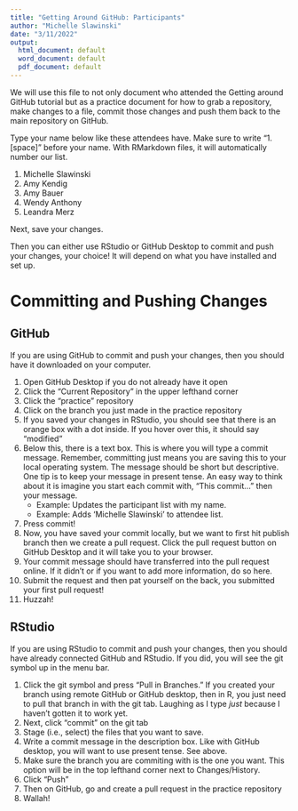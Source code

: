 ```yaml
---
title: "Getting Around GitHub: Participants"
author: "Michelle Slawinski"
date: "3/11/2022"
output:
  html_document: default
  word_document: default
  pdf_document: default
---
```


We will use this file to not only document who attended the Getting around GitHub tutorial but as a practice document for how to grab a repository, make changes to a file, commit those changes and push them back to the main repository on GitHub.

Type your name below like these attendees have. Make sure to write "1.[space]" before your name. With RMarkdown files, it will automatically number our list. 

1. Michelle Slawinski
1. Amy Kendig
1. Amy Bauer
1. Wendy Anthony
1. Leandra Merz


Next, save your changes. 

Then you can either use RStudio or GitHub Desktop to commit and push your changes, your choice! It will depend on what you have installed and set up.

# Committing and Pushing Changes 

## GitHub

If you are using GitHub to commit and push your changes, then you should have it downloaded on your computer.

1. Open GitHub Desktop if you do not already have it open
1. Click the "Current Repository" in the upper lefthand corner
1. Click the "practice" repository
1. Click on the branch you just made in the practice repository
1. If you saved your changes in RStudio, you should see that there is an orange box with a dot inside. If you hover over this, it should say "modified"
1. Below this, there is a text box. This is where you will type a commit message. Remember, committing just means you are saving this to your local operating system. The message should be short but descriptive. One tip is to keep your message in present tense. An easy way to think about it is imagine you start each commit with, "This commit..." then your message. 
   - Example: Updates the participant list with my name. 
   - Example: Adds 'Michelle Slawinski' to attendee list.
1. Press commit!
1. Now, you have saved your commit locally, but we want to first hit publish branch then we create a pull request. Click the pull request button on GitHub Desktop and it will take you to your browser. 
1. Your commit message should have transferred into the pull request online. If it didn't or if you want to add more information, do so here. 
1. Submit the request and then pat yourself on the back, you submitted your first pull request!
1. Huzzah!

## RStudio
If you are using RStudio to commit and push your changes, then you should have already connected GitHub and RStudio. If you did, you will see the git symbol up in the menu bar. 

1. Click the git symbol and press "Pull in Branches." If you created your branch using remote GitHub or GitHub desktop, then in R, you just need to pull that branch in with the git tab. Laughing as I type *just* because I haven't gotten it to work yet.
1. Next, click "commit" on the git tab
1. Stage (i.e., select) the files that you want to save.
1. Write a commit message in the description box. Like with GitHub desktop, you will want to use present tense. See above.
1. Make sure the branch you are commiting with is the one you want. This option will be in the top lefthand corner next to Changes/History. 
1. Click "Push" 
1. Then on GitHub, go and create a pull request in the practice repository
1. Wallah!
